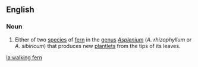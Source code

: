 ==English==
{{wikipedia}}

===Noun===
{{en-noun|sg=[[walking]] [[fern]]}}

# Either of two [[species]] of [[fern]] in the [[genus]] ''[[Asplenium]]'' (''A. rhizophyllum'' or ''A. sibiricum'') that produces new [[plantlet]]s from the tips of its leaves.

[[la:walking fern]]